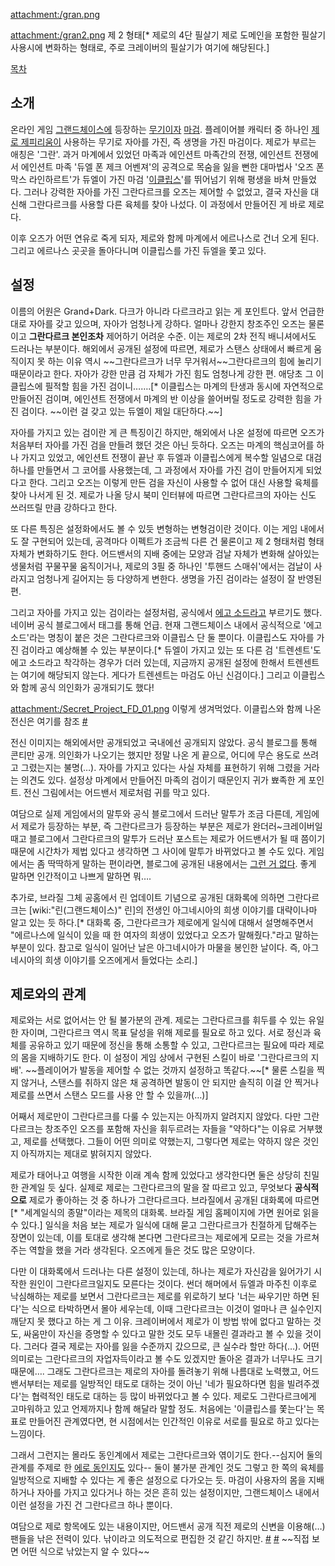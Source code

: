 attachment:/gran.png

attachment:/gran2.png
제 2 형태[* 제로의 4단 필살기 제로 도메인을 포함한 필살기 사용시에 변화하는 형태로, 주로 크레이버의 필살기가 여기에 해당된다.]

[[목차]]

== 소개 ==

온라인 게임 [[그랜드체이스]]에 등장하는 [[무기]]이자 [[마검]]. 플레이어블 캐릭터 중 하나인 [[제로 제피리움]]이 사용하는 무기로 자아를 가진, 즉 생명을 가진 마검이다. 제로가 부르는 애칭은 '그란'. 과거 마계에서 있었던 마족과 에인션트 마족간의 전쟁, 에인션트 전쟁에서 에인션트 마족 '듀엘 폰 제크 어벤져'의 공격으로 목숨을 잃을 뻔한 대마법사 '오즈 폰 막스 라인하르트'가 듀엘이 가진 마검 '[[이클립스]]'를 뛰어넘기 위해 평생을 바쳐 만들었다. 그러나 강력한 자아를 가진 그란다르크를 오즈는 제어할 수 없었고, 결국 자신을 대신해 그란다르크를 사용할 다른 육체를 찾아 나섰다. 이 과정에서 만들어진 게 바로 제로다.

이후 오즈가 어떤 연유로 죽게 되자, 제로와 함께 마계에서 에르나스로 건너 오게 된다. 그리고 에르나스 곳곳을 돌아다니며 이클립스를 가진 듀엘을 쫓고 있다. 

== 설정 ==
이름의 어원은 Grand+Dark. 다크가 아니라 다르크라고 읽는 게 포인트다. 앞서 언급한대로 자아를 갖고 있으며, 자아가 엄청나게 강하다. 얼마나 강한지 창조주인 오즈는 물론이고 '''그란다르크 본인조차''' 제어하기 어려운 수준. 이는 제로의 2차 전직 배니셔에서도 드러나는 부분이다. 해외에서 공개된 설정에 따르면, 제로가 스탠스 상태에서 빠르게 움직이지 못 하는 이유 역시 ~~그란다르크가 너무 무거워서~~그란다르크의 힘에 눌리기 때문이라고 한다. 자아가 강한 만큼 검 자체가 가진 힘도 엄청나게 강한 편. 애당초 그 이클립스에 필적할 힘을 가진 검이니…….[* 이클립스는 마계의 탄생과 동시에 자연적으로 만들어진 검이며, 에인션트 전쟁에서 마계의 반 이상을 쓸어버릴 정도로 강력한 힘을 가진 검이다. ~~이런 걸 갖고 있는 듀엘이 제일 대단하다.~~] 

자아를 가지고 있는 검이란 게 큰 특징이긴 하지만, 해외에서 나온 설정에 따르면 오즈가 처음부터 자아를 가진 검을 만들려 했던 것은 아닌 듯하다. 오즈는 마계의 핵심코어를 하나 가지고 있었고, 에인션트 전쟁이 끝난 후 듀엘과 이클립스에게 복수할 일념으로 대검 하나를 만들면서 그 코어를 사용했는데, 그 과정에서 자아를 가진 검이 만들어지게 되었다고 한다. 그리고 오즈는 이렇게 만든 검을 자신이 사용할 수 없어 대신 사용할 육체를 찾아 나서게 된 것. 제로가 나올 당시 북미 인터뷰에 따르면 그란다르크의 자아는 신도 쓰러뜨릴 만큼 강하다고 한다.  

또 다른 특징은 설정화에서도 볼 수 있듯 변형하는 변형검이란 것이다. 이는 게임 내에서도 잘 구현되어 있는데, 공격마다 이펙트가 조금씩 다른 건 물론이고 제 2 형태처럼 형태 자체가 변화하기도 한다. 어드밴서의 지배 중에는 모양과 검날 자체가 변화해 살아있는 생물처럼 꾸물꾸물 움직이거나, 제로의 3필 중 하나인 '투핸드 스매쉬'에서는 검날이 사라지고 엄청나게 길어지는 등 다양하게 변한다. 생명을 가진 검이라는 설정이 잘 반영된 편.

그리고 자아를 가지고 있는 검이라는 설정처럼, 공식에서 [[에고 소드]]라고 부르기도 했다. 네이버 공식 블로그에서 태그를 통해 언급. 현재 그랜드체이스 내에서 공식적으로 '에고 소드'라는 명칭이 붙은 것은 그란다르크와 이클립스 단 둘 뿐이다. 이클립스도 자아를 가진 검이라고 예상해볼 수 있는 부분이다.[* 듀엘이 가지고 있는 또 다른 검 '트렌센트'도 에고 소드라고 착각하는 경우가 더러 있는데, 지금까지 공개된 설정에 한해서 트렌센트는 여기에 해당되지 않는다. 게다가 트렌센트는 마검도 아닌 신검이다.] 그리고 이클립스와 함께 공식 의인화가 공개되기도 했다!

attachment:/Secret_Project_FD_01.png 
이렇게 생겨먹었다. 이클립스와 함께 나온 전신은 여기를 참조 [http://images.wikia.com/grandchase/pt-br/images/c/c4/Eclipse-e-Grandark.jpg #]

전신 이미지는 해외에서만 공개되었고 국내에선 공개되지 않았다. 공식 블로그를 통해 콘티만 공개. 의인화가 나오기는 했지만 정말 나온 게 끝으로, 어디에 무슨 용도로 쓰려고 그렸는지는 불명(…). 자아를 가지고 있다는 사실 자체를 표현하기 위해 그렸을 거라는 의견도 있다. 설정상 마계에서 만들어진 마족의 검이기 때문인지 귀가 뾰족한 게 포인트. 전신 그림에서는 어드밴서 제로처럼 귀를 막고 있다. 

여담으로 실제 게임에서의 말투와 공식 블로그에서 드러난 말투가 조금 다른데, 게임에서 제로가 등장하는 부분, 즉 그란다르크가 등장하는 부분은 제로가 완더러~크레이버일 때고 블로그에서 그란다르크의 말투가 드러난 포스트는 제로가 어드밴서가 될 때 쯤이기 때문에 시간차가 제법 있다고 생각하면 그 사이에 말투가 바뀌었다고 볼 수도 있다. 게임에서는 좀 딱딱하게 말하는 편이라면, 블로그에 공개된 내용에서는 [[그런 거 없다]]. 좋게 말하면 인간적이고 나쁘게 말하면 뭐….

추가로, 브라질 그체 공홈에서 린 업데이트 기념으로 공개된 대화록에 의하면 그란다르크는 [wiki:"린(그랜드체이스)" 린]의 전생인 아그네시아의 희생 이야기를 대략이나마 알고 있는 듯 하다.[* 대화록 중, 그란다르크가 제로에게 일식에 대해서 설명해주면서 "에르나스에 일식이 있을 때 한 여자의 희생이 있었다고 오즈가 말해줬다."라고 말하는 부분이 있다. 참고로 일식이 일어난 날은 아그네시아가 마물을 봉인한 날이다. 즉, 아그네시아의 희생 이야기를 오즈에게서 들었다는 소리.]
== 제로와의 관계 ==
제로와는 서로 없어서는 안 될 불가분의 관계. 제로는 그란다르크를 휘두를 수 있는 유일한 자이며, 그란다르크 역시 목표 달성을 위해 제로를 필요로 하고 있다. 서로 정신과 육체를 공유하고 있기 때문에 정신을 통해 소통할 수 있고, 그란다르크는 필요에 따라 제로의 몸을 지배하기도 한다. 이 설정이 게임 상에서 구현된 스킬이 바로 '그란다르크의 지배'. ~~플레이어가 발동을 제어할 수 없는 것까지 설정하고 똑같다.~~[* 물론 스킬을 찍지 않거나, 스탠스를 취하지 않은 채 공격하면 발동이 안 되지만 솔직히 이걸 안 찍거나 제로를 쓰면서 스탠스 모드를 사용 안 할 수 있을까(…)]

어째서 제로만이 그란다르크를 다룰 수 있는지는 아직까지 알려지지 않았다. 다만 그란다르크는 창조주인 오즈를 포함해 자신을 휘두르려는 자들을 "약하다"는 이유로 거부했고, 제로를 선택했다. 그들이 어떤 의미로 약했는지, 그렇다면 제로는 약하지 않은 것인지 아직까지는 제대로 밝혀지지 않았다.

제로가 태어나고 여행을 시작한 이래 계속 함께 있었다고 생각한다면 둘은 상당히 친밀한 관계일 듯 싶다. 실제로 제로는 그란다르크의 말을 잘 따르고 있고, 무엇보다 '''공식적으로''' 제로가 좋아하는 것 중 하나가 그란다르크다. 브라질에서 공개된 대화록에 따르면[* "세계일식의 종말"이라는 제목의 대화록. 브라질 게임 홈페이지에 가면 원어로 읽을 수 있다.] 일식을 처음 보는 제로가 일식에 대해 묻고 그란다르크가 친절하게 답해주는 장면이 있는데, 이를 토대로 생각해 본다면 그란다르크는 제로에게 모르는 것을 가르쳐주는 역할을 했을 거라 생각된다. 오즈에게 들은 것도 많은 모양이다.

다만 이 대화록에서 드러나는 다른 설정이 있는데, 하나는 제로가 자신감을 잃어가기 시작한 원인이 그란다르크일지도 모른다는 것이다. 썬더 해머에서 듀엘과 마주친 이후로 낙심해하는 제로를 보면서 그란다르크는 제로를 위로하기 보다 '너는 싸우기만 하면 된다'는 식으로 타박하면서 몰아 세우는데, 이때 그란다르크는 이것이 얼마나 큰 실수인지 깨닫지 못 했다고 하는 게 그 이유. 크레이버에서 제로가 이 방법 밖에 없다고 말하는 것도, 싸움만이 자신을 증명할 수 있다고 말한 것도 모두 내몰린 결과라고 볼 수 있을 것이다. 그러다 결국 제로는 자아를 잃을 수준까지 갔으므로, 큰 실수라 할만 하다(…). 어떤 의미로는 그란다르크의 자업자득이라고 볼 수도 있겠지만 돌아온 결과가 너무나도 크기 때문에…. 그래도 그란다르크는 제로의 자아를 돌려놓기 위해 나름대로 노력했고, 어드밴서부터는 제로를 일방적인 태도로 대하는 것이 아닌 '네가 필요하다면 힘을 빌려주겠다'는 협력적인 태도로 대하는 등 많이 바뀌었다고 볼 수 있다. 제로도 그란다르크에게 고마워하고 있고 언제까지나 함께 해달라 말할 정도. 처음에는 '이클립스를 쫓는다'는 목표로 만들어진 관계였다면, 현 시점에서는 인간적인 이유로 서로를 필요로 하고 있다는 느낌이다. 

그래서 그런지는 몰라도 동인계에서 제로는 그란다르크와 엮이기도 한다.--심지어 둘의 관계를 주제로 한 [[에로 동인지]]도 있다-- 둘이 불가분 관계인 것도 그렇고 한 쪽의 육체를 일방적으로 지배할 수 있다는 게 좋은 설정으로 다가오는 듯. 마검이 사용자의 몸을 지배하거나 자아를 가지고 있다거나 하는 것은 흔히 있는 설정이지만, 그랜드체이스 내에서 이런 설정을 가진 건 그란다르크 하나 뿐이다.

여담으로 제로 항목에도 있는 내용이지만, 어드밴서 공개 직전 제로의 신변을 이용해(…) 팬들을 낚은 전력이 있다. 낚이라고 의도적으로 편집한 것 같긴 하지만. [http://blog.naver.com/gcblog/120179483282 #] [http://blog.naver.com/gcblog/120179789643 #] ~~직접 보면 어떤 식으로 낚았는지 알 수 있다~~

